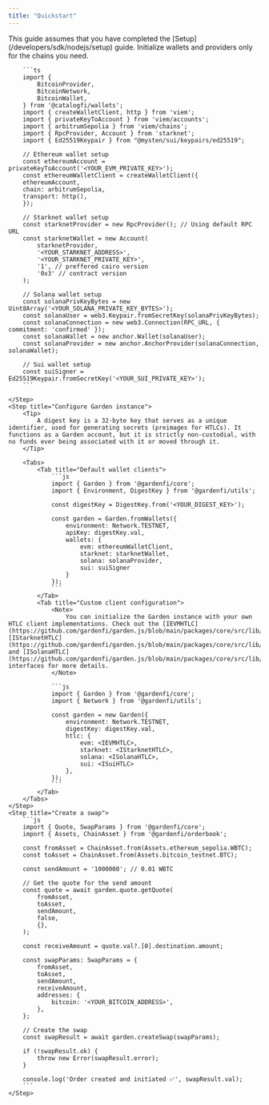 ```yaml
---
title: "Quickstart"
---
```


<Steps>
    <Step title="Prerequistes">
        This guide assumes that you have completed the [Setup](/developers/sdk/nodejs/setup) guide.
    </Step>
    <Step title="Initialize wallets and providers">
        <Tip>
            Initialize wallets and providers only for the chains you need.
        </Tip>

        ```ts
        import {
            BitcoinProvider,
            BitcoinNetwork,
            BitcoinWallet,
        } from '@catalogfi/wallets';
        import { createWalletClient, http } from 'viem';
        import { privateKeyToAccount } from 'viem/accounts';
        import { arbitrumSepolia } from 'viem/chains';
        import { RpcProvider, Account } from 'starknet';
        import { Ed25519Keypair } from "@mysten/sui/keypairs/ed25519";

        // Ethereum wallet setup
        const ethereumAccount = privateKeyToAccount('<YOUR_EVM_PRIVATE_KEY>');
        const ethereumWalletClient = createWalletClient({
        ethereumAccount,
        chain: arbitrumSepolia,
        transport: http(),
        });

        // Starknet wallet setup
        const starknetProvider = new RpcProvider(); // Using default RPC URL
        const starknetWallet = new Account(
            starknetProvider,
            '<YOUR_STARKNET_ADDRESS>',
            '<YOUR_STARKNET_PRIVATE_KEY>',
            '1', // preffered cairo version
            '0x3' // contract version
        );

        // Solana wallet setup
        const solanaPrivKeyBytes = new Uint8Array('<YOUR_SOLANA_PRIVATE_KEY_BYTES>');
        const solanaUser = web3.Keypair.fromSecretKey(solanaPrivKeyBytes);
        const solanaConnection = new web3.Connection(RPC_URL, { commitment: 'confirmed' });
        const solanaWallet = new anchor.Wallet(solanaUser);
        const solanaProvider = new anchor.AnchorProvider(solanaConnection, solanaWallet);

        // Sui wallet setup
        const suiSigner = Ed25519Keypair.fromSecretKey('<YOUR_SUI_PRIVATE_KEY>');
        ```

    </Step>
    <Step title="Configure Garden instance">
        <Tip>
            A digest key is a 32-byte key that serves as a unique identifier, used for generating secrets (preimages for HTLCs). It functions as a Garden account, but it is strictly non-custodial, with no funds ever being associated with it or moved through it.
        </Tip>

        <Tabs>
            <Tab title="Default wallet clients">
                ```js
                import { Garden } from '@gardenfi/core';
                import { Environment, DigestKey } from '@gardenfi/utils';

                const digestKey = DigestKey.from('<YOUR_DIGEST_KEY>');

                const garden = Garden.fromWallets({
                    environment: Network.TESTNET,
                    apiKey: digestKey.val,
                    wallets: {
                        evm: ethereumWalletClient,
                        starknet: starknetWallet,
                        solana: solanaProvider,
                        sui: suiSigner
                    }
                });
                ```
            </Tab>
            <Tab title="Custom client configuration">
                <Note>
                    You can initialize the Garden instance with your own HTLC client implementations. Check out the [IEVMHTLC](https://github.com/gardenfi/garden.js/blob/main/packages/core/src/lib/evm/htlc.types.ts), [IStarknetHTLC](https://github.com/gardenfi/garden.js/blob/main/packages/core/src/lib/starknet/starknetHTLC.types.ts), and [ISolanaHTLC](https://github.com/gardenfi/garden.js/blob/main/packages/core/src/lib/solana/htlc/ISolanaHTLC.ts) interfaces for more details.
                </Note>

                ```js
                import { Garden } from '@gardenfi/core';
                import { Network } from '@gardenfi/utils';

                const garden = new Garden({
                    environment: Network.TESTNET,
                    digestKey: digestKey.val,
                    htlc: {
                        evm: <IEVMHTLC>,
                        starknet: <IStarknetHTLC>,
                        solana: <ISolanaHTLC>,
                        sui: <ISuiHTLC>
                    },
                });
                ```
            </Tab>
        </Tabs>
    </Step>
    <Step title="Create a swap">
        ```js
        import { Quote, SwapParams } from '@gardenfi/core';
        import { Assets, ChainAsset } from '@gardenfi/orderbook';

        const fromAsset = ChainAsset.from(Assets.ethereum_sepolia.WBTC);
        const toAsset = ChainAsset.from(Assets.bitcoin_testnet.BTC);

        const sendAmount = '1000000'; // 0.01 WBTC

        // Get the quote for the send amount
        const quote = await garden.quote.getQuote(
            fromAsset,
            toAsset,
            sendAmount,
            false,
            {},
        );

        const receiveAmount = quote.val?.[0].destination.amount;

        const swapParams: SwapParams = {
            fromAsset,
            toAsset,
            sendAmount,
            receiveAmount,
            addresses: {
                bitcoin: '<YOUR_BITCOIN_ADDRESS>',
            },
        };

        // Create the swap
        const swapResult = await garden.createSwap(swapParams);

        if (!swapResult.ok) {
            throw new Error(swapResult.error);
        }

        console.log('Order created and initiated ✅', swapResult.val);
        ```
    </Step>
</Steps>
